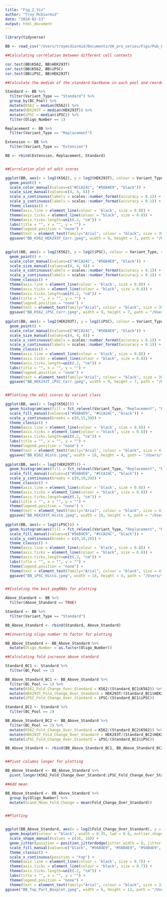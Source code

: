 ```yaml
---
title: "Fig_2_Viz"
author: "Troy McDiarmid"
date: "2024-02-13"
output: html_document
---
```


```r
library(tidyverse)

```

```r

BB <- read_csv("/Users/troymcdiarmid/Documents/U6_pro_series/Figs/Pub_Figs/Fig2_Final_Figure_Datasets/BB_Edit_Scores_Comparison_Table.csv") 

##Calculating correlation between different cell contexts

cor.test(BB$K562, BB$HEK293T)
cor.test(BB$K562, BB$iPSC)
cor.test(BB$iPSC, BB$HEK293T)

##Calculate the median of the standard backbone in each pool and reordering groups for plotting

Standard <- BB %>% 
  filter(Variant_Type == "Standard") %>% 
  group_by(BC_Pool) %>% 
  mutate(K562 = median(K562)) %>% 
  mutate(HEK293T = median(HEK293T)) %>% 
  mutate(iPSC = median(iPSC)) %>% 
  filter(Oligo_Number == 1)

Replacement <- BB %>% 
  filter(Variant_Type == "Replacement") 

Extension <- BB %>% 
  filter(Variant_Type == "Extension")

BB <- rbind(Extension, Replacement, Standard)


##Correlation plot of edit scores 

ggplot(BB, aes(x = log2(K562), y = log2(HEK293T), colour = Variant_Type, size = Variant_Type)) +
  geom_point() +
  scale_color_manual(values=c("#CCA24C", "#56B4E9", "black")) +
  scale_size_manual(values=c(4, 4, 6)) +
  scale_x_continuous(labels = scales::number_format(accuracy = 0.1)) +
  scale_y_continuous(labels = scales::number_format(accuracy = 0.1)) +
  theme_classic() +
  theme(axis.line = element_line(colour = 'black', size = 0.8)) +
  theme(axis.ticks = element_line(colour = "black", size = 0.8)) +
  theme(axis.ticks.length=unit(.2, "cm")) +
  labs(title = "", x = "", y = "") +
  theme(legend.position = "none") +
  theme(text = element_text(family="Arial", colour = "black", size = 39), plot.margin = margin(0, 15, 0, 20)) 
  ggsave("BB_K562_HEK293T_Corr.jpeg", width = 9, height = 7, path = "/Users/troymcdiarmid/Documents/U6_pro_series/Figs/Pub_Figs/")
  

ggplot(BB, aes(x = log2(K562), y = log2(iPSC), colour = Variant_Type, size = Variant_Type)) +
  geom_point() +
  scale_color_manual(values=c("#CCA24C", "#56B4E9", "black")) +
  scale_size_manual(values=c(4, 4, 6)) +
  scale_x_continuous(labels = scales::number_format(accuracy = 0.1)) +
  scale_y_continuous(labels = scales::number_format(accuracy = 0.1)) +
  theme_classic() +
  theme(axis.line = element_line(colour = 'black', size = 0.8)) +
  theme(axis.ticks = element_line(colour = "black", size = 0.8)) +
  theme(axis.ticks.length=unit(.2, "cm")) +
  labs(title = "", x = "", y = "") +
  theme(legend.position = "none") +
  theme(text = element_text(family="Arial", colour = "black", size = 39), plot.margin = margin(0, 15, 0, 20)) 
  ggsave("BB_K562_iPSC_Corr.jpeg", width = 9, height = 7, path = "/Users/troymcdiarmid/Documents/U6_pro_series/Figs/Pub_Figs/")
  
ggplot(BB, aes(x = log2(HEK293T), y = log2(iPSC), colour = Variant_Type, size = Variant_Type)) +
  geom_point() +
  scale_color_manual(values=c("#CCA24C", "#56B4E9", "black")) +
  scale_size_manual(values=c(4, 4, 6)) +
  scale_x_continuous(labels = scales::number_format(accuracy = 0.1)) +
  scale_y_continuous(labels = scales::number_format(accuracy = 0.1)) +
  theme_classic() +
  theme(axis.line = element_line(colour = 'black', size = 0.8)) +
  theme(axis.ticks = element_line(colour = "black", size = 0.8)) +
  theme(axis.ticks.length=unit(.2, "cm")) +
  labs(title = "", x = "", y = "") +
  theme(legend.position = "none") +
  theme(text = element_text(family="Arial", colour = "black", size = 39), plot.margin = margin(0, 15, 0, 20)) 
  ggsave("BB_HEK293T_iPSC_Corr.jpeg", width = 9, height = 7, path = "/Users/troymcdiarmid/Documents/U6_pro_series/Figs/Pub_Figs/")



```

```r

##Plotting the edit scores by variant class

ggplot(BB, aes(x = log2(K562))) +
  geom_histogram(aes(fill = fct_relevel(Variant_Type, "Replacement", "Extension", "Standard")), binwidth = 0.2) +
  scale_fill_manual(values=c("#56B4E9", "#CCA24C", "black")) +
  scale_y_continuous(breaks = c(0,15,30)) +
  theme_classic() +
  theme(axis.line = element_line(colour = 'black', size = 0.8)) +
  theme(axis.ticks = element_line(colour = "black", size = 0.8)) +
  theme(axis.ticks.length=unit(.2, "cm")) +
  labs(title = "", x = "", y = "") +
  theme(legend.position = "none") +
  theme(text = element_text(family="Arial", colour = "black", size = 41)) 
  ggsave("BB_K562_Histo.jpeg", width = 18, height = 4, path = "/Users/troymcdiarmid/Documents/U6_pro_series/Figs/Pub_Figs/")
  
ggplot(BB, aes(x = log2(HEK293T))) +
  geom_histogram(aes(fill = fct_relevel(Variant_Type, "Replacement", "Extension", "Standard")), binwidth = 0.2) +
  scale_fill_manual(values=c("#56B4E9", "#CCA24C", "black")) +
  scale_y_continuous(breaks = c(0,10,20)) +
  theme_classic() +
  theme(axis.line = element_line(colour = 'black', size = 0.8)) +
  theme(axis.ticks = element_line(colour = "black", size = 0.8)) +
  theme(axis.ticks.length=unit(.2, "cm")) +
  labs(title = "", x = "", y = "") +
  theme(legend.position = "none") +
  theme(text = element_text(family="Arial", colour = "black", size = 41)) 
  ggsave("BB_HEK293T_Histo.jpeg", width = 18, height = 4, path = "/Users/troymcdiarmid/Documents/U6_pro_series/Figs/Pub_Figs/")
  
ggplot(BB, aes(x = log2(iPSC))) +
  geom_histogram(aes(fill = fct_relevel(Variant_Type, "Replacement", "Extension", "Standard")), binwidth = 0.2) +
  scale_fill_manual(values=c("#56B4E9", "#CCA24C", "black")) +
  scale_y_continuous(breaks = c(0,10,20)) +
  theme_classic() +
  theme(axis.line = element_line(colour = 'black', size = 0.8)) +
  theme(axis.ticks = element_line(colour = "black", size = 0.8)) +
  theme(axis.ticks.length=unit(.2, "cm")) +
  labs(title = "", x = "", y = "") +
  theme(legend.position = "none") +
  theme(text = element_text(family="Arial", colour = "black", size = 41)) 
  ggsave("BB_iPSC_Histo.jpeg", width = 18, height = 4, path = "/Users/troymcdiarmid/Documents/U6_pro_series/Figs/Pub_Figs/")



```


```r
##Isolating the best pegRNAs for plotting

Above_Standard <- BB %>% 
  filter(Above_Standard == TRUE)

Standard <- BB %>% 
  filter(Variant_Type == "Standard")

BB_Above_Standard <- rbind(Standard, Above_Standard)

##Converting oligo number to factor for plotting

BB_Above_Standard <- BB_Above_Standard %>% 
  mutate(Oligo_Number = as.factor(Oligo_Number)) 

##Calculating fold increase above standard  

Standard_BC1 <- Standard %>%
  filter(BC_Pool == 1)

BB_Above_Standard_BC1 <- BB_Above_Standard %>%
  filter(BC_Pool == 1) %>% 
  mutate(K562_Fold_Change_Over_Standard = K562/(Standard_BC1$K562)) %>% 
  mutate(HEK293T_Fold_Change_Over_Standard = HEK293T/(Standard_BC1$HEK293T)) %>% 
  mutate(iPSC_Fold_Change_Over_Standard = iPSC/(Standard_BC1$iPSC))

Standard_BC2 <- Standard %>%
  filter(BC_Pool == 2)

BB_Above_Standard_BC2 <- BB_Above_Standard %>%
  filter(BC_Pool == 2) %>% 
  mutate(K562_Fold_Change_Over_Standard = K562/(Standard_BC2$K562)) %>% 
  mutate(HEK293T_Fold_Change_Over_Standard = HEK293T/(Standard_BC2$HEK293T)) %>% 
  mutate(iPSC_Fold_Change_Over_Standard = iPSC/(Standard_BC2$iPSC))

BB_Above_Standard <- rbind(BB_Above_Standard_BC1, BB_Above_Standard_BC2)


##Pivot columns longer for plotting

BB_Above_Standard <- BB_Above_Standard %>%
  pivot_longer(K562_Fold_Change_Over_Standard:iPSC_Fold_Change_Over_Standard, names_to = "Cell_Type", values_to = "Fold_Change_Over_Standard") 

##Add mean

BB_Above_Standard <- BB_Above_Standard %>%
  group_by(Oligo_Number) %>% 
  mutate(Grand_Mean_Fold_Change = mean(Fold_Change_Over_Standard))


##Plotting


ggplot(BB_Above_Standard, aes(x = log2(Fold_Change_Over_Standard), y = fct_reorder(Oligo_Number, Fold_Change_Over_Standard), fill = Oligo_Number)) +
  geom_boxplot(colour = "black", width = 0.35, lwd = 0.6, outlier.shape = NA) +
  scale_shape_manual(values = c(16, 16)) +
  geom_jitter(position = position_jitterdodge(jitter.width = 0, jitter.height = 0), colour = "black", size = 2.5) +
  scale_fill_manual(values=c("black", "#56B4E9", "#56B4E9", "#56B4E9", "#56B4E9", "#56B4E9", "#56B4E9")) +
  theme_classic() +
  scale_x_continuous(position = "top") +
  theme(axis.line = element_line(colour = 'black', size = 0.7)) +
  theme(axis.ticks = element_line(colour = "black", size = 0.7)) +
  theme(axis.ticks.length=unit(.2, "cm")) +
  labs(title = "", x = "", y = "") +
  theme(legend.position = "none") +
  theme(text = element_text(family="Arial", colour = "black", size = 33))
ggsave("BB_Top_Part_Boxplot.jpeg", width = 6, height = 12, path = "/Users/troymcdiarmid/Documents/U6_pro_series/Figs/Pub_Figs/")



```

